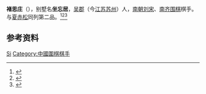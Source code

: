'''褚思庄'''（{{bd|？||？|}}），别墅名'''坐忘居'''，[[吴郡|吴郡]]（今[[江苏|江苏]][[苏州|苏州]]）人，[[南北朝|南朝]][[刘宋|刘宋]]、[[南齐|南齐]][[围棋|围棋]]棋手。与[[夏赤松|夏赤松]]同列第二品。<ref>{{Cite book|title=苏州历代人物大辞典|author=李峰, 汤钰林编著|publisher=上海辞书出版社|year=2016|isbn=|location=上海|pages=}}</ref><ref>{{Cite book|title=二十五史人名大辞典 • 上册|author=黄惠贤主编; 赵泽轩副主编|publisher=中州古籍出版社|year=1997|isbn=|location=郑州|pages=}}</ref><ref>{{Cite book|title=中国历史大辞典 • 下卷|author=郑天挺, 吴泽, 杨志玖主编; 翁独健, 蔡美彪, 李学勤等副主编|publisher=上海辞书出版社|year=2000|isbn=|location=上海|pages=}}</ref>

== 参考资料 ==
{{reflist}}

{{中国人物小作品}}

{{Authority control}}
{{DEFAULTSORT:Chu褚}}
[[Category:褚姓|Si]]
[[Category:中國圍棋棋手|Category:中國圍棋棋手]]